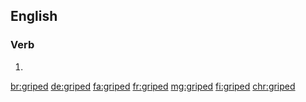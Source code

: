 ==English==

===Verb===
{{head|en}}

# {{en-past of|gripe}}

[[br:griped]]
[[de:griped]]
[[fa:griped]]
[[fr:griped]]
[[mg:griped]]
[[fi:griped]]
[[chr:griped]]